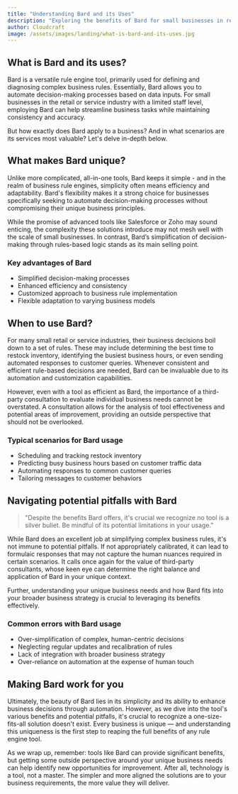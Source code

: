 ```yaml
---
title: "Understanding Bard and its Uses"
description: "Exploring the benefits of Bard for small businesses in retail or service industries"
author: Cloudcraft
image: /assets/images/landing/what-is-bard-and-its-uses.jpg
---
```


## What is Bard and its uses?

Bard is a versatile rule engine tool, primarily used for defining and diagnosing complex business rules. Essentially, Bard allows you to automate decision-making processes based on data inputs. For small businesses in the retail or service industry with a limited staff level, employing Bard can help streamline business tasks while maintaining consistency and accuracy.

But how exactly does Bard apply to a business? And in what scenarios are its services most valuable? Let's delve in-depth below.

<ServicesBlurb />

## What makes Bard unique?

Unlike more complicated, all-in-one tools, Bard keeps it simple - and in the realm of business rule engines, simplicity often means efficiency and adaptability. Bard's flexibility makes it a strong choice for businesses specifically seeking to automate decision-making processes without compromising their unique business principles.

While the promise of advanced tools like Salesforce or Zoho may sound enticing, the complexity these solutions introduce may not mesh well with the scale of small businesses. In contrast, Bard’s simplification of decision-making through rules-based logic stands as its main selling point.

### Key advantages of Bard

 * Simplified decision-making processes
 * Enhanced efficiency and consistency
 * Customized approach to business rule implementation
 * Flexible adaptation to varying business models

## When to use Bard?

For many small retail or service industries, their business decisions boil down to a set of rules. These may include determining the best time to restock inventory, identifying the busiest business hours, or even sending automated responses to customer queries. Whenever consistent and efficient rule-based decisions are needed, Bard can be invaluable due to its automation and customization capabilities.

However, even with a tool as efficient as Bard, the importance of a third-party consultation to evaluate individual business needs cannot be overstated. A consultation allows for the analysis of tool effectiveness and potential areas of improvement, providing an outside perspective that should not be overlooked.

### Typical scenarios for Bard usage

 * Scheduling and tracking restock inventory 
 * Predicting busy business hours based on customer traffic data
 * Automating responses to common customer queries
 * Tailoring messages to customer behaviors

<GetStartedBlurb />

## Navigating potential pitfalls with Bard

<blockquote>
 "Despite the benefits Bard offers, it's crucial we recognize no tool is a silver bullet. Be mindful of its potential limitations in your usage."
</blockquote>

While Bard does an excellent job at simplifying complex business rules, it's not immune to potential pitfalls. If not appropriately calibrated, it can lead to formulaic responses that may not capture the human nuances required in certain scenarios. It calls once again for the value of third-party consultants, whose keen eye can determine the right balance and application of Bard in your unique context.

Further, understanding your unique business needs and how Bard fits into your broader business strategy is crucial to leveraging its benefits effectively.

### Common errors with Bard usage

 * Over-simplification of complex, human-centric decisions
 * Neglecting regular updates and recalibration of rules
 * Lack of integration with broader business strategy
 * Over-reliance on automation at the expense of human touch

## Making Bard work for you

Ultimately, the beauty of Bard lies in its simplicity and its ability to enhance business decisions through automation. However, as we dive into the tool's various benefits and potential pitfalls, it's crucial to recognize a one-size-fits-all solution doesn't exist. Every business is unique — and understanding this uniqueness is the first step to reaping the full benefits of any rule engine tool.

As we wrap up, remember: tools like Bard can provide significant benefits, but getting some outside perspective around your unique business needs can help identify new opportunities for improvement. After all, technology is a tool, not a master. The simpler and more aligned the solutions are to your business requirements, the more value they will deliver.